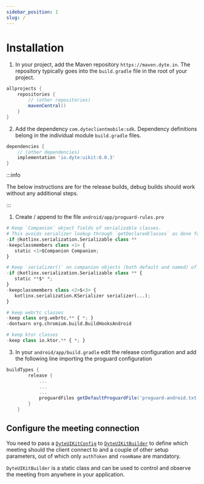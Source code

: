 ```yaml
---
sidebar_position: 1
slug: /
---
```


# Installation

1. In your project, add the Maven repository `https://maven.dyte.in`. The
   repository typically goes into the `build.gradle` file in the root of your
   project.

```groovy
allprojects {
    repositories {
        // (other repositories)
        mavenCentral()
    }
}
```

2. Add the dependency `com.dyteclientmobile:sdk`. Dependency definitions belong
   in the individual module `build.gradle` files.

```groovy
dependencies {
    // (other dependencies)
    implementation 'io.dyte:uikit:0.0.3'
}
```

:::info

The below instructions are for the release builds, debug builds should work
without any additional steps.

:::

1. Create / append to the file `android/app/proguard-rules.pro`

```python
# Keep `Companion` object fields of serializable classes.
# This avoids serializer lookup through `getDeclaredClasses` as done for named companion objects.
-if @kotlinx.serialization.Serializable class **
-keepclassmembers class <1> {
   static <1>$Companion Companion;
}

# Keep `serializer()` on companion objects (both default and named) of serializable classes.
-if @kotlinx.serialization.Serializable class ** {
   static **$* *;
}
-keepclassmembers class <2>$<3> {
   kotlinx.serialization.KSerializer serializer(...);
}

# keep webrtc classes
-keep class org.webrtc.** { *; }
-dontwarn org.chromium.build.BuildHooksAndroid

# keep ktor classes
-keep class io.ktor.** { *; }
```

3. In your `android/app/build.gradle` edit the release configuration and add the
   following line importing the proguard configuration

```groovy
buildTypes {
        release {
            ...
            ...
            ...
            proguardFiles getDefaultProguardFile('proguard-android.txt'), 'proguard-rules.pro'
        }
    }
```

## Configure the meeting connection

You need to pass a [`DyteUIKitConfig`](./reference/dyte-ui-kit-config) to
[`DyteUIKitBuilder`](./reference/dyte-ui-kit-builder) to define which meeting
should the client connect to and a couple of other setup parameters, out of
which only `authToken` and `roomName` are mandatory.

`DyteUIKitBuilder` is a static class and can be used to control and observe the
meeting from anywhere in your application.
